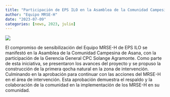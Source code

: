```yaml
---
title: "Participación de EPS ILO en la Asamblea de la Comunidad Campesina de Asana"
author: "Equipo MRSE-H"
date: "2023-07-09"
categories: [news, 2023, julio]
---
```


[![](thumbnail.jpg)](javascript:void(window.open('thumbnail.jpg','','width=600,height=400').onunload%20=%20function()%7Bwindow.history.back();%7D))

El compromiso de sensibilización del Equipo MRSE-H de EPS ILO se manifestó en la Asamblea de la Comunidad Campesina de Asana, con la participación de la Gerencia General CPC Solange Agramonte. Como parte de esta iniciativa, se presentaron los avances del proyecto y se propuso la construcción de la primera qocha natural en la zona de intervención. Culminando en la aprobación para continuar con las acciones del MRSE-H en el área de intervención. Esta aprobación demuestra el respaldo y la colaboración de la comunidad en la implementación de los MRSE-H en su comunidad.
